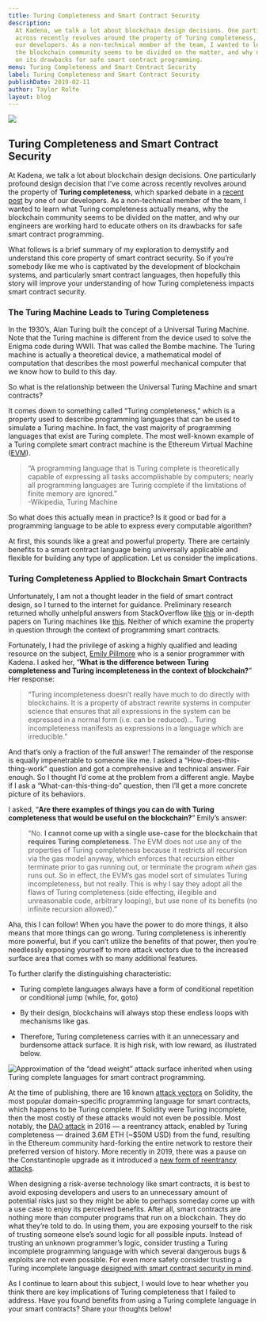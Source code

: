 ```yaml
---
title: Turing Completeness and Smart Contract Security
description:
  At Kadena, we talk a lot about blockchain design decisions. One particularly profound design decision that I’ve come
  across recently revolves around the property of Turing completeness, which sparked debate in a recent post by one of
  our developers. As a non-technical member of the team, I wanted to learn what Turing completeness actually means, why
  the blockchain community seems to be divided on the matter, and why our engineers are working hard to educate others
  on its drawbacks for safe smart contract programming.
menu: Turing Completeness and Smart Contract Security
label: Turing Completeness and Smart Contract Security
publishDate: 2019-02-11
author: Taylor Rolfe
layout: blog
---
```


![](/assets/blog/1_c2IEMI9RU0GCsulsUkl-8w.webp)

## Turing Completeness and Smart Contract Security

At Kadena, we talk a lot about blockchain design decisions. One particularly profound design decision that I’ve come
across recently revolves around the property of **Turing completeness**, which sparked debate in a
[recent post](https://medium.com/kadena-io/the-evm-is-fundamentally-unsafe-ba486cb17f1f) by one of our developers. As a
non-technical member of the team, I wanted to learn what Turing completeness actually means, why the blockchain
community seems to be divided on the matter, and why our engineers are working hard to educate others on its drawbacks
for safe smart contract programming.

What follows is a brief summary of my exploration to demystify and understand this core property of smart contract
security. So if you’re somebody like me who is captivated by the development of blockchain systems, and particularly
smart contract languages, then hopefully this story will improve your understanding of how Turing completeness impacts
smart contract security.

### The Turing Machine Leads to Turing Completeness

In the 1930’s, Alan Turing built the concept of a Universal Turing Machine. Note that the Turing machine is different
from the device used to solve the Enigma code during WWII. That was called the Bombe machine. The Turing machine is
actually a theoretical device, a mathematical model of computation that describes the most powerful mechanical computer
that we know how to build to this day.

So what is the relationship between the Universal Turing Machine and smart contracts?

It comes down to something called “Turing completeness,” which is a property used to describe programming languages that
can be used to simulate a Turing machine. In fact, the vast majority of programming languages that exist are Turing
complete. The most well-known example of a Turing complete smart contract machine is the Ethereum Virtual Machine
([EVM](https://github.com/ethereum/wiki/wiki/Ethereum-Virtual-Machine-EVM-Awesome-List)).

> “A programming language that is Turing complete is theoretically capable of expressing all tasks accomplishable by
> computers; nearly all programming languages are Turing complete if the limitations of finite memory are ignored.”  
> -Wikipedia, Turing Machine

So what does this actually mean in practice? Is it good or bad for a programming language to be able to express every
computable algorithm?

At first, this sounds like a great and powerful property. There are certainly benefits to a smart contract language
being universally applicable and flexible for building any type of application. Let us consider the implications.

### Turing Completeness Applied to Blockchain Smart Contracts

Unfortunately, I am not a thought leader in the field of smart contract design, so I turned to the internet for
guidance. Preliminary research returned wholly unhelpful answers from StackOverflow like
[this](https://stackoverflow.com/questions/7284/what-is-turing-complete) or in-depth papers on Turing machines like
[this](https://www.cs.virginia.edu/~robins/Turing_Paper_1936.pdf). Neither of which examine the property in question
through the context of programming smart contracts.

Fortunately, I had the privilege of asking a highly qualified and leading resource on the subject,
[Emily Pillmore](https://twitter.com/emi1ypi) who is a senior programmer with Kadena. I asked her, “**What is the
difference between Turing completeness and Turing incompleteness in the context of blockchain?**” Her response:

> “Turing incompleteness doesn’t really have much to do directly with blockchains. It is a property of abstract rewrite
> systems in computer science that ensures that all expressions in the system can be expressed in a normal form (i.e.
> can be reduced)… Turing incompleteness manifests as expressions in a language which are irreducible.”

And that’s only a fraction of the full answer! The remainder of the response is equally impenetrable to someone like me.
I asked a “How-does-this-thing-work” question and got a comprehensive and technical answer. Fair enough. So I thought
I’d come at the problem from a different angle. Maybe if I ask a “What-can-this-thing-do” question, then I’ll get a more
concrete picture of its behaviors.

I asked, “**Are there examples of things you can do with Turing completeness that would be useful on the blockchain?**”
Emily’s answer:

> “No. **I cannot come up with a single use-case for the blockchain that requires Turing completeness**. The EVM does
> not use any of the properties of Turing completeness because it restricts all recursion via the gas model anyway,
> which enforces that recursion either terminate prior to gas running out, or terminate the program _when_ gas runs out.
> So in effect, the EVM’s gas model sort of simulates Turing incompleteness, but not really. This is why I say they
> adopt all the flaws of Turing completeness (side effecting, illegible and unreasonable code, arbitrary looping), but
> use none of its benefits (no infinite recursion allowed).”

Aha, this I can follow! When you have the power to do more things, it also means that more things can go wrong. Turing
completeness is inherently more powerful, but if you can’t utilize the benefits of that power, then you’re needlessly
exposing yourself to more attack vectors due to the increased surface area that comes with so many additional features.

To further clarify the distinguishing characteristic:

- Turing complete languages always have a form of conditional repetition or conditional jump (while, for, goto)

- By their design, blockchains will always stop these endless loops with mechanisms like gas.

- Therefore, Turing completeness carries with it an unnecessary and burdensome attack surface. It is high risk, with low
  reward, as illustrated below.

![Approximation of the “dead weight” attack surface inherited when using Turing complete languages for smart contract programming.](/assets/blog/1_FcimFYnyvEeK8wULm3lCkg.webp)

At the time of publishing, there are 16 known [attack vectors](https://github.com/sigp/solidity-security-blog) on
Solidity, the most popular domain-specific programming language for smart contracts, which happens to be Turing
complete. If Solidity were Turing incomplete, then the most costly of these attacks would not even be possible. Most
notably, the [DAO attack](https://medium.com/swlh/the-story-of-the-dao-its-history-and-consequences-71e6a8a551ee) in
2016 — a reentrancy attack, enabled by Turing completeness — drained 3.6M ETH (~$50M USD) from the fund, resulting in
the Ethereum community hard-forking the entire network to restore their preferred version of history. More recently in
2019, there was a pause on the Constantinople upgrade as it introduced a
[new form of reentrancy attacks](https://medium.com/chainsecurity/constantinople-enables-new-reentrancy-attack-ace4088297d9).

When designing a risk-averse technology like smart contracts, it is best to avoid exposing developers and users to an
unnecessary amount of potential risks just so they might be able to perhaps someday come up with a use case to enjoy its
perceived benefits. After all, smart contracts are nothing more than computer programs that run on a blockchain. They do
what they’re told to do. In using them, you are exposing yourself to the risk of trusting someone else’s sound logic for
all possible inputs. Instead of trusting an unknown programmer’s logic, consider trusting a Turing incomplete
programming language with which several dangerous bugs & exploits are not even possible. For even more safety consider
trusting a Turing incomplete language [designed with smart contract security in mind](https://kadena.io/download/88/).

As I continue to learn about this subject, I would love to hear whether you think there are key implications of Turing
completeness that I failed to address. Have you found benefits from using a Turing complete language in your smart
contracts? Share your thoughts below!
